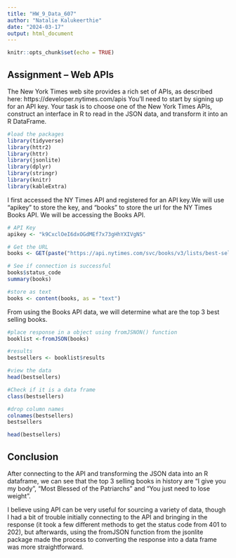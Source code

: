 ---
title: "HW_9_Data_607"
author: "Natalie Kalukeerthie"
date: "2024-03-17"
output: html_document
---

```{r setup, include=FALSE}
knitr::opts_chunk$set(echo = TRUE)
```

## Assignment – Web APIs

The New York Times web site provides a rich set of APIs, as described here: https://developer.nytimes.com/apis
You’ll need to start by signing up for an API key.
Your task is to choose one of the New York Times APIs, construct an interface in R to read in the JSON data, and
transform it into an R DataFrame.


```{r load_package, message=FALSE}
#load the packages
library(tidyverse)
library(httr2)
library(httr)
library(jsonlite)
library(dplyr)
library(stringr)
library(knitr)
library(kableExtra)

```


I first accessed the NY Times API and registered for an API key.We will use "apikey" to store the key, and "books" to store the url for the NY Times Books API. We will be accessing the Books API. 

```{r get_API}
# API Key
apikey <- "k9CxclOeI6dxOGdMEf7x73gHhYXIVgNS"

# Get the URL 
books <- GET(paste("https://api.nytimes.com/svc/books/v3/lists/best-sellers/history.json?api-key=", apikey,sep=""))

# See if connection is successful
books$status_code
summary(books)

#store as text
books <- content(books, as = "text")

```


From using the Books API data, we will determine what are the top 3 best selling books.
```{r JSON_to_dataframe}
#place response in a object using fromJSNON() function
booklist <-fromJSON(books)

#results
bestsellers <- booklist$results

#view the data
head(bestsellers)

#Check if it is a data frame
class(bestsellers)
```

```{r cleanup}

#drop column names
colnames(bestsellers)
bestsellers

head(bestsellers)
```

## Conclusion

After connecting to the API and transforming the JSON data into an R dataframe, we can see that the top 3 selling books in history are "I give you my body", "Most Blessed of the Patriarchs" and "You just need to lose weight". 

I believe using API can be very useful for sourcing a variety of data, though I had a bit of trouble initially connecting to the API and bringing in the response (it took a few different methods to get the status code from 401 to 202), but afterwards, using the fromJSON function from the jsonlite package made the process to converting the response into a data frame was more straightforward.